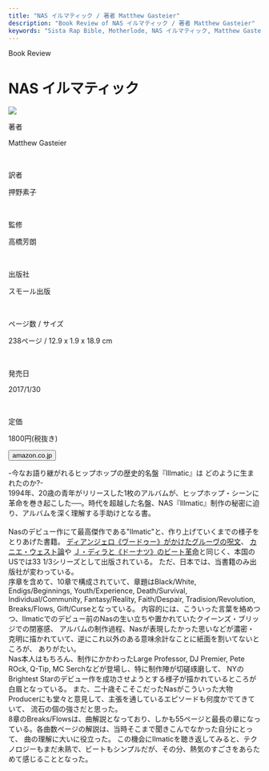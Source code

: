 ```yaml
---
title: "NAS イルマティック / 著者 Matthew Gasteier"
description: "Book Review of NAS イルマティック / 著者 Matthew Gasteier"
keywords: "Sista Rap Bible, Motherlode, NAS イルマティック, Matthew Gasteier"
---
```



<Row>
  <Column colMd={"12"} colLg={"12"} noGutterMdLeft="">
    <p className="largeP">Book Review</p>
    <h1 className="h1-no-bottom-margin">NAS イルマティック</h1>
  </Column>
</Row>

<Row>
<Column colMd={"3"} colLg={"4"} noGutterMdLeft="">

  <img src="../../images/books/nasilmatic.jpg" />

</Column>
<Column colMd={"4"} colLg={"8"} noGutterMdLeft="">
  <div>
    <p>著者</p>
    <p className="largeP">
      Matthew Gasteier
    </p>
    <br/>
    <p>訳者</p>
    <p className="largeP">
      押野素子
    </p>
    <br/>
    <p>監修</p>
    <p className="largeP">
      高橋芳朗
    </p>
    <br/>
    <p>出版社</p>
    <p className="largeP">
    スモール出版
    </p>
    <br/>
    <p>ページ数 / サイズ</p>
    <p className="largeP">
    238ページ / 12.9 x 1.9 x 18.9 cm 
    </p>
    <br/>
    <p>発売日</p>
    <p className="largeP">
    2017/1/30
    </p>
    <br/>
    <p>定価</p>
    <p className="largeP">
    1800円(税抜き)
    </p>
    <div>
    <Button href="https://amzn.to/3gvGlcb" kind="primary" size="small" renderIcon={ArrowUpRight24}>
      amazon.co.jp
    </Button>
    </div>
  </div>
</Column>
</Row>

<Row>
  <Column colMd={"8"} colLg={"8"} noGutterMdLeft="">
    <p>
      -今なお語り継がれるヒップホップの歴史的名盤『Illmatic』は どのように生まれたのか?-
      <br/>
      1994年、20歳の青年がリリースした1枚のアルバムが、ヒップホップ・シーンに革命を巻き起こした──。時代を超越した名盤、NAS『Illmatic』制作の秘密に迫り、アルバムを深く理解する手助けとなる書。
      <br/><br />
       Nasのデビュー作にて最高傑作である"Ilmatic"と、作り上げていくまでの様子をとりあげた書籍。
        <a href="/book/dangelosvoodooL">ディアンジェロ《ヴードゥー》がかけたグルーヴの呪文</a>、
        <a href="/book/kanyewestmbdtfL">カニエ・ウェスト論</a>や
        <a href="/book/jdilladonutsL">Ｊ・ディラと《ドーナツ》のビート革命</a>と同じく、本国のUSでは33 1/3シリーズとして出版されている。
        ただ、日本では、当書籍のみ出版社が変わっている。
      <br />
      序章を含めて、10章で構成されていて、章題はBlack/White, Endigs/Beginnings, Youth/Experience, Death/Survival, Individual/Community,
      Fantasy/Reality, Faith/Despair, Tradision/Revolution, Breaks/Flows, Gift/Curseとなっている。
      内容的には、こういった言葉を絡めつつ、Ilmaticでのデビュー前のNasの生い立ちや置かれていたクイーンズ・ブリッジでの閉塞感、
      アルバムの制作過程、Nasが表現したかった思いなどが濃密・克明に描かれていて、逆にこれ以外のある意味余計なことに紙面を割いてないところが、
      ありがたい。 
      <br />
      Nas本人はもちろん、制作にかかわったLarge Professor, DJ Premier, Pete ROck, Q-Tip, MC Serchなどが登場し、特に制作陣が切磋琢磨して、
      NYのBrightest Starのデビュー作を成功させようとする様子が描かれているところが白眉となっている。
      また、二十歳そこそこだったNasがこういった大物Producerにも堂々と意見して、主張を通しているエピソードも何度かでてきていて、
      流石の個の強さだと思った。
      <br />
      8章のBreaks/Flowsは、曲解説となっており、しかも55ページと最長の章になっている。各曲数ページの解説は、当時そこまで聞きこんでなかった自分にとって、
      曲の理解に大いに役立った。
      この機会にIlmaticを聴き返してみると、テクノロジーもまだ未熟で、ビートもシンプルだが、その分、熱気のすごさをあらためて感じることとなった。
    </p>
  </Column>
</Row>
